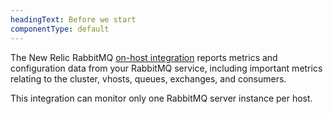 ```yaml
---
headingText: Before we start
componentType: default
---
```


The New Relic RabbitMQ [on-host integration](/docs/integrations/host-integrations/getting-started/introduction-host-integrations) reports metrics and configuration data from your RabbitMQ service, including important metrics relating to the cluster, vhosts, queues, exchanges, and consumers.

<Callout variant="important">
  This integration can monitor only one RabbitMQ server instance per host.
</Callout>

